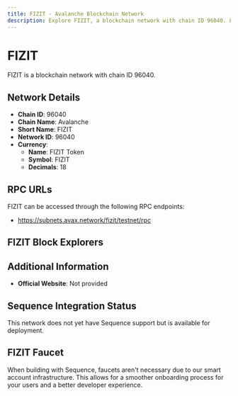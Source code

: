 ```yaml
--- 
title: FIZIT - Avalanche Blockchain Network
description: Explore FIZIT, a blockchain network with chain ID 96040. Learn about its native currency, FIZIT Token, and how to interact with the network.
---
```


# FIZIT

FIZIT is a blockchain network with chain ID 96040.

## Network Details

- **Chain ID**: 96040
- **Chain Name**: Avalanche
- **Short Name**: FIZIT
- **Network ID**: 96040
- **Currency**: 
  - **Name**: FIZIT Token
  - **Symbol**: FIZIT
  - **Decimals**: 18

## RPC URLs

FIZIT can be accessed through the following RPC endpoints:

- https://subnets.avax.network/fizit/testnet/rpc

## FIZIT Block Explorers



## Additional Information

- **Official Website**: Not provided

## Sequence Integration Status

This network does not yet have Sequence support but is available for deployment.

## FIZIT Faucet

When building with Sequence, faucets aren't necessary due to our smart account infrastructure. This allows for a smoother onboarding process for your users and a better developer experience.
